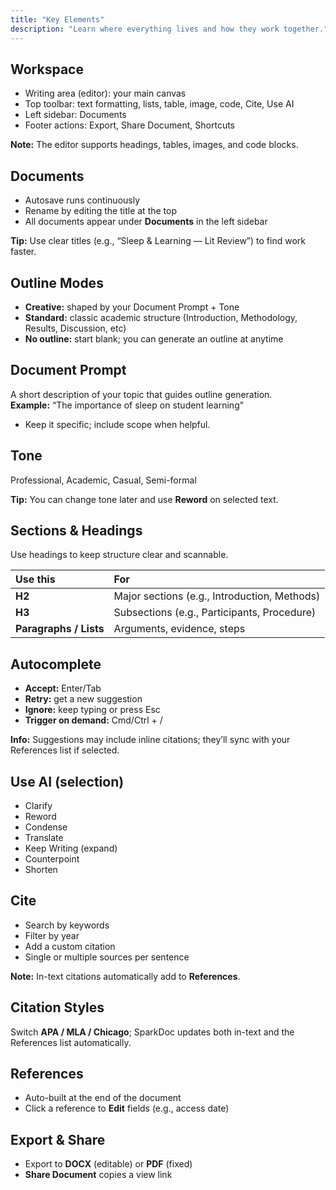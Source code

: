```yaml
---
title: "Key Elements"
description: "Learn where everything lives and how they work together."
---
```


## Workspace

- Writing area (editor): your main canvas
- Top toolbar: text formatting, lists, table, image, code, Cite, Use AI
- Left sidebar: Documents
- Footer actions: Export, Share Document, Shortcuts

**Note:** The editor supports headings, tables, images, and code blocks.

## Documents

- Autosave runs continuously
- Rename by editing the title at the top
- All documents appear under **Documents** in the left sidebar

**Tip:** Use clear titles (e.g., “Sleep & Learning — Lit Review”) to find work faster.

## Outline Modes

- **Creative:** shaped by your Document Prompt \+ Tone
- **Standard:** classic academic structure (Introduction, Methodology, Results, Discussion, etc)
- **No outline:** start blank; you can generate an outline at anytime

## Document Prompt

A short description of your topic that guides outline generation.\
**Example:** “The importance of sleep on student learning”

- Keep it specific; include scope when helpful.

## Tone

Professional, Academic, Casual, Semi-formal

**Tip:** You can change tone later and use **Reword** on selected text.

## Sections & Headings

Use headings to keep structure clear and scannable.

| Use this               | For                                          |
| :--------------------- | :------------------------------------------- |
| **H2**                 | Major sections (e.g., Introduction, Methods) |
| **H3**                 | Subsections (e.g., Participants, Procedure)  |
| **Paragraphs / Lists** | Arguments, evidence, steps                   |

## Autocomplete

- **Accept:** Enter/Tab
- **Retry:** get a new suggestion
- **Ignore:** keep typing or press Esc
- **Trigger on demand:** Cmd/Ctrl \+ /

**Info:** Suggestions may include inline citations; they’ll sync with your References list if selected.

## Use AI (selection)

- Clarify
- Reword
- Condense
- Translate
- Keep Writing (expand)
- Counterpoint
- Shorten

## Cite

- Search by keywords
- Filter by year
- Add a custom citation
- Single or multiple sources per sentence

**Note:** In-text citations automatically add to **References**.

## Citation Styles

Switch **APA / MLA / Chicago**; SparkDoc updates both in-text and the References list automatically.

## References

- Auto-built at the end of the document
- Click a reference to **Edit** fields (e.g., access date)

## Export & Share

- Export to **DOCX** (editable) or **PDF** (fixed)
- **Share Document** copies a view link